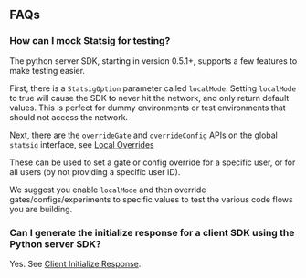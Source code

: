 ## FAQs

### How can I mock Statsig for testing?

The python server SDK, starting in version 0.5.1+, supports a few features to make testing easier.

First, there is a `StatsigOption` parameter called `localMode`. Setting `localMode` to true will cause the SDK to never hit the network, and only return default values. This is perfect for dummy environments or test environments that should not access the network.

Next, there are the `overrideGate` and `overrideConfig` APIs on the global `statsig` interface, see [Local Overrides](#local-overrides)

These can be used to set a gate or config override for a specific user, or for all users (by not providing a specific user ID).

We suggest you enable `localMode` and then override gates/configs/experiments to specific values to test the various code flows you are building.

### Can I generate the initialize response for a client SDK using the Python server SDK?

Yes. See [Client Initialize Response](#bootstrap).
